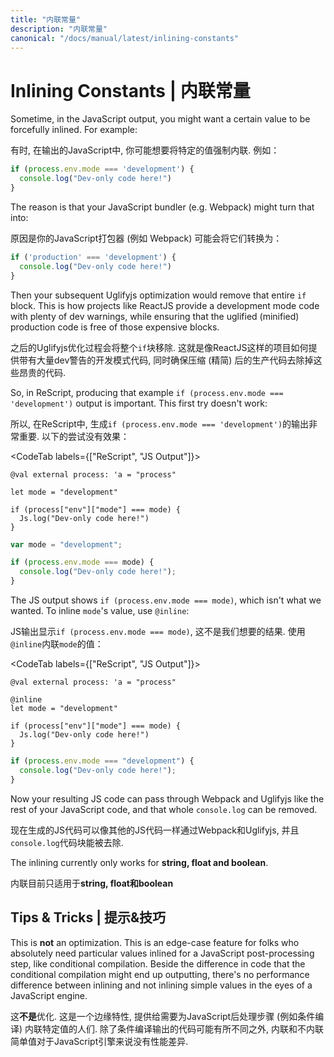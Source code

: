 ```yaml
---
title: "内联常量"
description: "内联常量"
canonical: "/docs/manual/latest/inlining-constants"
---
```


# Inlining Constants | 内联常量

Sometime, in the JavaScript output, you might want a certain value to be forcefully inlined. For example:

有时, 在输出的JavaScript中, 你可能想要将特定的值强制内联. 例如：

```js
if (process.env.mode === 'development') {
  console.log("Dev-only code here!")
}
```

The reason is that your JavaScript bundler (e.g. Webpack) might turn that into:

原因是你的JavaScript打包器 (例如 Webpack) 可能会将它们转换为：

```js
if ('production' === 'development') {
  console.log("Dev-only code here!")
}
```

Then your subsequent Uglifyjs optimization would remove that entire `if` block. This is how projects like ReactJS provide a development mode code with plenty of dev warnings, while ensuring that the uglified (minified) production code is free of those expensive blocks.

之后的Uglifyjs优化过程会将整个`if`块移除. 这就是像ReactJS这样的项目如何提供带有大量dev警告的开发模式代码, 同时确保压缩 (精简) 后的生产代码去除掉这些昂贵的代码. 

So, in ReScript, producing that example `if (process.env.mode === 'development')` output is important. This first try doesn't work:

所以, 在ReScript中, 生成`if (process.env.mode === 'development')`的输出非常重要. 以下的尝试没有效果：

<CodeTab labels={["ReScript", "JS Output"]}>

```res example
@val external process: 'a = "process"

let mode = "development"

if (process["env"]["mode"] === mode) {
  Js.log("Dev-only code here!")
}
```
```js
var mode = "development";

if (process.env.mode === mode) {
  console.log("Dev-only code here!");
}
```

</CodeTab>

The JS output shows `if (process.env.mode === mode)`, which isn't what we wanted. To inline `mode`'s value, use `@inline`:

JS输出显示`if (process.env.mode === mode)`, 这不是我们想要的结果. 使用`@inline`内联`mode`的值：

<CodeTab labels={["ReScript", "JS Output"]}>

```res example
@val external process: 'a = "process"

@inline
let mode = "development"

if (process["env"]["mode"] === mode) {
  Js.log("Dev-only code here!")
}
```
```js
if (process.env.mode === "development") {
  console.log("Dev-only code here!");
}
```

</CodeTab>

Now your resulting JS code can pass through Webpack and Uglifyjs like the rest of your JavaScript code, and that whole `console.log` can be removed.

现在生成的JS代码可以像其他的JS代码一样通过Webpack和Uglifyjs, 并且`console.log`代码块能被去除. 

The inlining currently only works for **string, float and boolean**.

内联目前只适用于**string, float和boolean**

## Tips & Tricks | 提示&技巧

This is **not** an optimization. This is an edge-case feature for folks who absolutely need particular values inlined for a JavaScript post-processing step, like conditional compilation. Beside the difference in code that the conditional compilation might end up outputting, there's no performance difference between inlining and not inlining simple values in the eyes of a JavaScript engine.

这**不是**优化. 这是一个边缘特性, 提供给需要为JavaScript后处理步骤 (例如条件编译) 内联特定值的人们. 除了条件编译输出的代码可能有所不同之外, 内联和不内联简单值对于JavaScript引擎来说没有性能差异. 